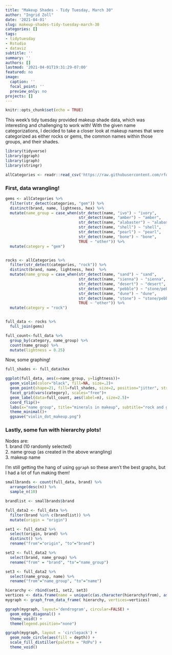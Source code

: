 ```yaml
---
title: "Makeup Shades - Tidy Tuesday, March 30"
author: "Ingrid Zoll"
date: '2021-04-01'
slug: makeup-shades-tidy-tuesday-march-30
categories: []
tags:
- tidytuesday
- Rstudio
- dataviz
subtitle: ''
summary: ''
authors: []
lastmod: '2021-04-01T19:31:29-07:00'
featured: no
image:
  caption: ''
  focal_point: ''
  preview_only: no
projects: []
---
```



```r
knitr::opts_chunk$set(echo = TRUE)
```

This week's tidy tuesday provided makeup shade data, which was interesting and challenging to work with! With the given name categorizations, I decided to take a closer look at makeup names that were categorized as either rocks or gems, the common names within those groups, and their shades. 

```r
library(tidyverse)
library(ggraph)
library(igraph)
library(stringr)
```

```r
allCategories <- readr::read_csv('https://raw.githubusercontent.com/rfordatascience/tidytuesday/master/data/2021/2021-03-30/allCategories.csv')
```


### First, data wrangling! 

```r
gems <- allCategories %>%
  filter(str_detect(categories, "gem")) %>%
  distinct(brand, name, lightness, hex) %>%
  mutate(name_group = case_when(str_detect(name, "ivo") ~ "ivory",
                                str_detect(name, "amber") ~ "amber",
                                str_detect(name, "alabaster") ~ "alabaster",
                                str_detect(name, "shell") ~ "shell",
                                str_detect(name, "pearl") ~ "pearl",
                                str_detect(name, "bone") ~ "bone", 
                                TRUE ~ "other")) %>%
  mutate(category = "gem")


rocks <- allCategories %>%
  filter(str_detect(categories, "rock")) %>%
  distinct(brand, name, lightness, hex)  %>%
  mutate(name_group = case_when(str_detect(name, "sand") ~ "sand",
                                str_detect(name, "sienna") ~ "sienna",
                                str_detect(name, "desert") ~ "desert",
                                str_detect(name, "pebble") ~ "stone/pebble",
                                str_detect(name, "dune") ~ "dune",
                                str_detect(name, "stone") ~ "stone/pebble",
                                TRUE ~ "other")) %>%
  mutate(category = "rock")


full_data <- rocks %>%
  full_join(gems)

full_count<-full_data %>%
  group_by(category, name_group) %>%
  count(name_group) %>%
  mutate(lightness = 0.25)
```


Now, some graphing!
```r
full_shades <- full_data$hex

ggplot(full_data, aes(x=name_group, y=lightness))+
  geom_violin(color="black", fill=NA, size=.2)+
  geom_point(shape=21, fill=full_shades, size=2, position="jitter", stroke=.3, alpha=.9)+
  facet_grid(vars(category), scales="free")+
  geom_label(data=full_count, aes(label=n), size=2.5)+
  coord_flip()+
  labs(x="name group", title="minerals in makeup", subtitle="rock and gem categorized makeup names and their shades")+
  theme_minimal()+
  ggsave("violin_dot_makeup.png")
```



### Lastly, some fun with hierarchy plots!  

Nodes are:  
1. brand (10 randomly selected)  
2. name group (as created in the above wrangling)  
3. makeup name  

I'm still getting the hang of using `ggraph` so these aren't the best graphs, but I had a lot of fun making them!  
```r
smallbrands <- count(full_data, brand) %>%
  arrange(desc(n)) %>%
  sample_n(10)

brandlist <- smallbrands$brand
```

```r
full_data2 <- full_data %>%
  filter(brand %in% c(brandlist)) %>%
  mutate(origin = "origin")

set1 <- full_data2 %>%
  select(origin, brand) %>%
  distinct() %>%
  rename("from"="origin", "to"="brand")

set2 <- full_data2 %>%
  select(brand, name_group) %>%
  rename("from" = "brand", "to"="name_group")

set3 <- full_data2 %>%
  select(name_group, name) %>%
  rename("from"="name_group", "to"="name")

hierarchy <- rbind(set1, set2, set3)
vertices <- data.frame(name = unique(c(as.character(hierarchy$from), as.character(hierarchy$to))) ) 
mygraph <- graph_from_data_frame( hierarchy, vertices=vertices)
```


```r
ggraph(mygraph, layout='dendrogram', circular=FALSE) + 
  geom_edge_diagonal() +
  theme_void() +
  theme(legend.position="none")

ggraph(mygraph, layout = 'circlepack') + 
  geom_node_circle(aes(fill = depth)) +
  scale_fill_distiller(palette = "RdPu") +
  theme_void()
```
